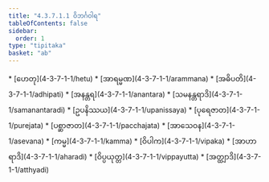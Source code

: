 ```yaml
---
title: "4.3.7.1.1 ဝိဘင်္ဂဝါရ"
tableOfContents: false
sidebar:
  order: 1
type: "tipitaka"
basket: "ab"
---
```



<DynamicBreadcrumb />



<TableOfContents>
* [ဟေတု](4-3-7-1-1/hetu)
* [အာရမ္မဏ](4-3-7-1-1/arammana)
* [အဓိပတိ](4-3-7-1-1/adhipati)
* [အနန္တရ](4-3-7-1-1/anantara)
* [သမနန္တရာဒိ](4-3-7-1-1/samanantaradi)
* [ဥပနိဿယ](4-3-7-1-1/upanissaya)
* [ပုရေဇာတ](4-3-7-1-1/purejata)
* [ပစ္ဆာဇာတ](4-3-7-1-1/pacchajata)
* [အာသေဝန](4-3-7-1-1/asevana)
* [ကမ္မ](4-3-7-1-1/kamma)
* [ဝိပါက](4-3-7-1-1/vipaka)
* [အာဟာရာဒိ](4-3-7-1-1/aharadi)
* [ဝိပ္ပယုတ္တ](4-3-7-1-1/vippayutta)
* [အတ္ထျာဒိ](4-3-7-1-1/atthyadi)
</TableOfContents>
